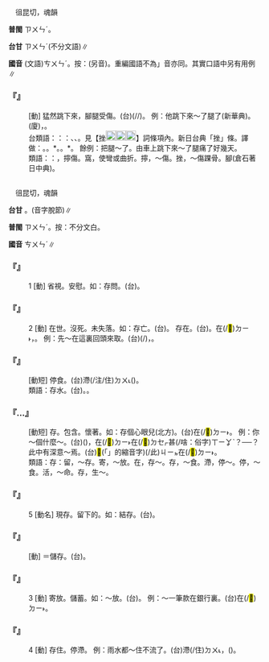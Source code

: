 
=={{ruby|蹲|ㄘㄨㄣˊ}}==

　徂昆切，魂韻

'''普閩''' <rt>ㄗㄨㄣˊ</rt>。

'''台甘''' <rt>ㄗㄨㄣˊ</rt>{{ruby|。|ㄗㄨㄣ}}(不分文語)∥

'''國音''' (文語)<rt>ㄘㄨㄣˊ</rt>。按：(另音){{ruby|(語)|ㄉㄨㄣ}}。重編國語不為{{ruby|「|ㄘㄨㄣˊ}}」音亦同。其實口語中另有用例∥

    

==='''『{{ruby|蹲|ㄘㄨㄣˊ}}』'''===
: [動] 猛然跳下來，腳腿受傷。(台){{ruby|<mark>&#xffb7a;</mark>|ㄐㄧㆤㆶ}}{{ruby|著|ㄉㄧㄜㆷ ͘}}(/{{ruby|撓|ㄌㄠˋ}}{{ruby|著|ㄉㄧㄜㆷ ͘}}/{{ruby|<mark>&#xffc5a;</mark>|ㄨㄞˋ}}{{ruby|著|ㄉㄧㄜㆷ ͘}})。 例：他跳下來～了腿了(新華典)。(廈){{ruby|伊|ㄧ}}{{ruby|跳|ㄊㄧㄠ˪}}{{ruby|落|ㄌㄜㆷ ͘}}{{ruby|來|·ㄌㄞˊ}}，{{ruby|去|ㄎㄧ˪}}{{ruby|<mark>&#xf9751;</mark>|ㄉㄤ}}{{ruby|著|ㄉㄧㄜㆷ ͘}}。
:台類語：{{ruby|按|ㄢ˪}}：{{ruby|舊|ㄍㄨ˫}}{{ruby|日|ㆢㄧㆵ ͘}}{{ruby|/|ㄌㄧㆵ ͘}}{{ruby|台|ㄉㄞˊ}}{{ruby|典|ㄉㄧㄢˋ}}{{ruby|著|ㄉㄨ˪}}：{{ruby|乖|ㄍㄨㄞ˫}}{{ruby|著|ㄉㄧㄜㆷ ͘}}、{{ruby|<mark>&#xffc5d;</mark>|ㄨㄞˋ}}{{ruby|著|ㄉㄧㄜㆷ ͘}}、{{ruby|穵|ㄨㆵ}}{{ruby|著|ㄉㄧㄜㆷ ͘}}。見【挫[[File:c7ab.png|20px]][[File:c7b4.png|20px]][[File:c7ab.png|20px]]】詞條項內。新日台典「挫」條。譯做：{{ruby|撓|ㄌㄠˋ}}{{ruby|著|ㄉㄧㄜㆷ ͘}}。{{ruby|躓|ㄐㄧㆤㆶ}}{{ruby|著|ㄉㄧㄜㆷ ͘}}。{{ruby|差|ㄗㄨㄚㆷ ͘}}*{{ruby|著|ㄉㄧㄜㆷ ͘}}。{{ruby|拗|ㄠˋ}}{{ruby|著|ㄉㄧㄜㆷ ͘}}。{{ruby|<mark>&#xffc5d;</mark>|ㄨㆮˋ}}{{ruby|<mark>&#xffbf6;</mark>|ㄗㄨㄞ˫}}*。 餘例：把腿～了。由車上跳下來～了腿痛了好幾天。
:
:
:類語：{{ruby|蹲|ㄘㄨㄣˊ}}：{{ruby|扭|ㄋㄧㄡˇ}}，擰傷。窩，使彎或曲折。擰，～傷。挫，～傷踝骨。{{ruby|崴|ㄨㄞˇ}}腳(倉石著日中典)。
:
    

=={{ruby|存|ㄘㄨㄣˊ}}==

　徂昆切，魂韻

'''台甘''' {{ruby|(文)|ㄗㄨㄣˊ}}。{{ruby|(語)|ㄘㄨㄣˊ}}(音字脫節)∥

'''普閩''' <rt>ㄗㄨㄣˊ</rt>{{ruby|、|ㄘㄨㄣˊ}}。按：不分文白。

'''國音''' <rt>ㄘㄨㄣˊ</rt>∥

    

==='''『{{ruby|存|ㄘㄨㄣˊ}}』'''===
:1  [動] 省視。安慰。如：存問。(台){{ruby|慰|ㄨㄧ˪}}{{ruby|問|ㆠㄨㄣ˫}}。
    

==='''『{{ruby|存|ㄘㄨㄣˊ}}』'''===
:2  [動] 在世。沒死。未失落。如：存亡。(台){{ruby|在|ㄗㄞ˫}}{{ruby|世|ㄙㆤ˪}}{{ruby|或|ㄧㄚㆷ ͘}}{{ruby|是|ㄒㄧ˫}}{{ruby|死|ㄒㄧˋ}}{{ruby|去|ㄎㄧ˪}}。 存在。(台){{ruby|存|ㄗㄨㄣˊ}}{{ruby|在|ㄗㄞ˫}}。{{ruby|物|ㄇㄧㆷ ͘}}{{ruby|/|ㄇㆭㆷ ͘}}{{ruby|件|ㄍㄧㆩ˫}}在(/<mark>&#xf9853;</mark>)<rt>ㄉㄧ˫</rt>{{ruby|咧|ㄌㆤ˪}}，{{ruby|無|ㆠㄜˊ}}{{ruby|失|ㄒㄧㆴ}}{{ruby|落|ㄌㄜㆷ ͘}}。 例：先～在這裏回頭來取。(台){{ruby|且|ㄑㄧㆩˋ}}{{ruby|寄|ㄍㄧㄚ˪}}{{ruby|下|ㄏㆤ˫}}{{ruby|/|ㄎㆤ˫}}(/{{ruby|咧|ㄌㆤ˪}}){{ruby|<mark>&#xf8f7a;</mark>|ㄐㄧㄚ}}，{{ruby|後|ㄠ˫}}{{ruby|回|ㄏㄨㆤˊ}}{{ruby|仔|ㄚ}}{{ruby|來|ㄌㄞˊ}}{{ruby|提|ㄊㆤㆷ}}。
    

==='''『{{ruby|存|ㄘㄨㄣˊ}}{{ruby|食|ㄕˊ}}』'''===
: [動短] 停食。(台){{ruby|食|ㄐㄧㄚㆷ ͘}}{{ruby|丌|ㆤ}}{{ruby|物|ㄇㄧㆷ ͘}}{{ruby|/|ㄇㆭㆷ ͘}}滯(/注/住)<rt>ㄉㄨ˪</rt>{{ruby|著|ㄉㄧㄠˊ}}{{ruby|咧|ㄌㆤ˪}}{{ruby|<mark>&#xffa45;</mark>|ㆠㆤ˫}}{{ruby|/|ㆠㄨㆤ˫}}{{ruby|消|ㄒㄧㄠ}}({{ruby|化|ㄏㄨㄚ˪}})。
:類語：存水。(台){{ruby|<mark>&#xffa45;</mark>|ㆠㆤ˫}}{{ruby|/|ㆠㄨㆤ˫}}{{ruby|流|ㄌㄠˊ}}{{ruby|去|ㄎㄧ˪}}。{{ruby|滯|ㄉㄨ˪}}{{ruby|住|ㄉㄧㄠˊ}}{{ruby|咧|ㄌㆤ˪}}。
:
    

==='''『{{ruby|存|ㄘㄨㄣˊ}}…{{ruby|心|ㄒㄧㄣ}}{{ruby|眼|ㄧㄢˇ}}{{ruby|兒|ㄦ}}』'''===
: [動短] 存。包含。懷著。如：存個心眼兒(北方)。(台){{ruby|囥|ㄎㆭ˪}}在(/<mark>&#xf9853;</mark>)<rt>ㄉㄧ˫</rt>{{ruby|心|ㄒㄧㆬ}}{{ruby|肝|ㄍㄨㆩ}}{{ruby|底|ㄉㄨㆤˋ}}{{ruby|/|ㄉㆤˋ}}。 例：你～個什麼～。(台){{ruby|汝|·ㄌㄧˋ}}{{ruby|心|ㄒㄧㆬ}}({{ruby|肝|ㄍㄨㆩ}}){{ruby|底|ㄉㄨㆤˋ}}{{ruby|/|ㄉㆤˋ}}，在(/<mark>&#xf9853;</mark>)<rt>ㄉㄧ˫</rt>在(/<mark>&#xf9549;</mark>)<rt>ㄉㆤㆷ</rt>{{ruby|想|ㄒㄧㆧ˫}}{{ruby|/|ㄒㄧㆫ˫}}甚(/啥：俗字)<rt>ㄒㄧㆩˋ</rt>{{ruby|物|ㄇㆭㆷ ͘}}{{ruby|/|ㄇㄧㆷ ͘}}？──{{ruby|汝|·ㄌㄧˋ}}{{ruby|想|ㄒㄧㆧ˫}}{{ruby|/|ㄒㄧㆫ˫}}{{ruby|<mark>&#xffa49;</mark>|ㆠㆤㆷ}}{{ruby|/|ㆠㄨㆤㆷ}}{{ruby|按|ㄢ˪}}{{ruby|怎|ㄗㄨㆩˋ}}？ 此中有深意～焉。(台)<mark>&#xffb50;</mark>(「{{ruby|此|ㄐㄧˋ}}{{ruby|一|ㄐㄧㆵ ͘}}」的縮音字)(/此)<rt>ㄐㄧㆵ</rt>{{ruby|內|ㄌㄞ˫}}{{ruby|面|ㆠㄧㄣ˫}}{{ruby|有|ㄨ˫}}{{ruby|包|ㄅㄠ}}{{ruby|含|ㄏㆰˊ}}{{ruby|一|ㄐㄧㆵ ͘}}{{ruby|寡|ㄍㄨㄚˋ}}{{ruby|無|ㆠㄜˊ}}{{ruby|看|ㄎㄨㆩ˪}}{{ruby|見|ㄍㆪ˪}}{{ruby|丌|ㆤ}}{{ruby|意|ㄧ˪}}{{ruby|思|ㄙㄨ˪}}在(/<mark>&#xf9853;</mark>)<rt>ㄉㄧ˫</rt>{{ruby|咧|ㄌㆤ˪}}。
:類語：存：留，～存。寄，～放。在，存～。存，～食。滯，停～。停，～食。活，～命。存，生～。
:
    

==='''『{{ruby|存|ㄘㄨㄣˊ}}』'''===
:5  [動名] 現存。留下的。如：結存。(台){{ruby|結|ㄍㄧㄚㆵ}}{{ruby|存|ㄗㄨㄣˊ}}。
    

==='''『{{ruby|存|ㄘㄨㄣˊ}}{{ruby|儲|ㄔㄨˊ}}』'''===
: [動] ＝儲存。(台){{ruby|貯|ㄊㄨˋ}}{{ruby|蓄|ㄊㄧㆦㆶ}}。
    

==='''『{{ruby|存|ㄘㄨㄣˊ}}』'''===
:3  [動] 寄放。儲蓄。如：～放。(台){{ruby|暫|ㄐㄧㆰ˫}}{{ruby|/|ㄗㆰ˫}}{{ruby|時|ㄒㄧˊ}}{{ruby|寄|ㄍㄧㄚ˪}}{{ruby|囥|ㄎㆭ˪}}{{ruby|人|ㄌㄤˊ}}{{ruby|兜|ㄉㄠ}}。 例：～一筆款在銀行裏。(台){{ruby|寄|ㄍㄧㄚ˪}}{{ruby|一|ㄐㄧㆵ ͘}}{{ruby|條|ㄉㄧㄠˊ}}{{ruby|錢|ㄐㆪˊ}}在(/<mark>&#xf9853;</mark>)<rt>ㄉㄧ˫</rt>{{ruby|銀|ㆣㄨㄣˊ}}{{ruby|/|ㆣㄧㄣˊ}}{{ruby|行|ㄏㄤˊ}}。
    

==='''『{{ruby|存|ㄘㄨㄣˊ}}』'''===
:4  [動] 存住。停滯。 例：雨水都～住不流了。(台){{ruby|雨|ㄏㆦ˫}}{{ruby|水|ㄗㄨㄧˋ}}{{ruby|攏|ㄌㆲˋ}}滯(/住)<rt>ㄉㄨ˪</rt>{{ruby|著|ㄉㄧㄠˊ}}{{ruby|咧|ㄌㆤ˪}}，{{ruby|<mark>&#xffa45;</mark>|ㆠㆤ˫}}{{ruby|/|ㆠㄨㆤ˫}}{{ruby|流|ㄌㄠˊ}}({{ruby|去|ㄎㄧ˪}})。
    
